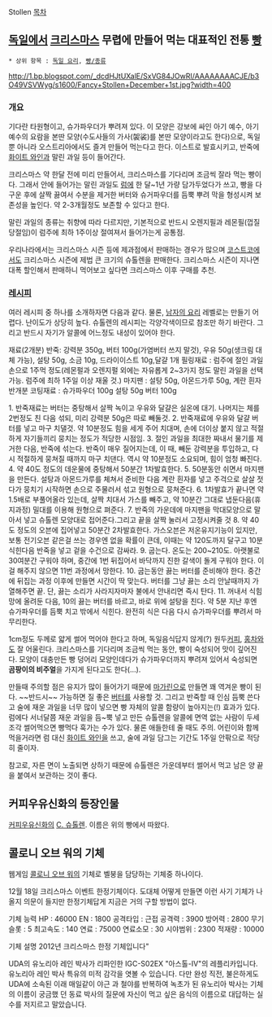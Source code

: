 Stollen
[[목차]]
== [[독일]]에서 [[크리스마스]] 무렵에 만들어 먹는 대표적인 전통 [[빵]] ==
 * 상위 항목 : [[독일 요리]], [[빵/종류]]

http://1.bp.blogspot.com/_dcdHJtUXalE/SxVG84JOwRI/AAAAAAAACJE/b3O49VSVWyg/s1600/Fancy+Stollen+December+1st.jpg?width=400

=== 개요 ===
기다란 타원형이고, 슈가파우더가 뿌려져 있다. 이 모양은 강보에 싸인 아기 예수, 아기예수의 요람을 본딴 모양(수도사들의 가사(袈裟)를 본딴 모양이라고도 한다)으로, 독일 뿐 아니라 오스트리아에서도 즐겨 만들어 먹는다고 한다. 이스트로 발효시키고, 반죽에 [[화이트 와인]]과 말린 과일 등이 들어간다.

크리스마스 약 한달 전에 미리 만들어서, 크리스마스를 기다리며 조금씩 잘라 먹는 빵이다. 그래서 안에 들어가는 말린 과일도 [[럼]]에 한 달~1년 가량 담가두었다가 쓰고, 빵을 다 구운 후에 살짝 끓여서 수분을 제거한 버터와 슈거파우더를 듬뿍 뿌려 막을 형성시켜 보존성을 높인다. 약 2-3개월정도 보존할 수 있다고 한다. 

말린 과일의 종류는 취향에 따라 다르지만, 기본적으로 반드시 오렌지필과 레몬필(껍질 당절임)이 럼주에 최하 1주이상 절여져서 들어가는게 공통점.

우리나라에서는 크리스마스 시즌 등에 제과점에서 판매하는 경우가 많으며 [[코스트코]]에서도 크리스마스 시즌에 제법 큰 크기의 슈톨렌을 판매한다. 크리스마스 시즌이 지나면 대폭 할인해서 판매하니 먹어보고 싶다면 크리스마스 이후 구매를 추천.

=== [[레시피]] ===
여러 레시피 중 하나를 소개하자면 다음과 같다. 
물론, [[남자의 요리]] 레벨로는 만들기 어렵다. 난이도가 상당히 높다.
슈톨렌의 레시피는 각양각색이므로 참조만 하기 바란다. 그리고 반드시 자기가 알콜에 어느정도 내성이 있어야 한다.

재료(2개분)
반죽: 강력분 350g, 버터 100g(가염버터 쓰지 말것), 우유 50g(생크림 대체 가능), 설탕 50g, 소금 10g, 드라이이스트 10g,달걀 1개
필링재료 : 럼주에 절인 과일 손으로 1주먹 정도(레몬펄과 오렌지펄 외에는 자유롭게 2~3가지 정도 말린 과일을 선택 가능. 럼주에 최하 1주일 이상 재울 것.)
마지팬 : 설탕 50g, 아몬드가루 50g, 계란 흰자 반개분
코팅재료 : 슈가파우더 100g 설탕 50g 버터 100g

1. 반죽재료는 버터는 중탕해서 살짝 녹이고 우유와 달걀은 실온에 대기. 나머지는 체를 2번정도 친 다음 섞되, 미리 강력분 50g은 따로 빼둘것.
2. 반죽재료에 우유와 달걀 버터를 넣고 마구 치댈것. 약 10분정도 힘을 세게 주어 치대며, 손에 더이상 붙지 않고 적절하게 자기들끼리 뭉치는 정도가 적당한 시점임.
3. 절인 과일을 최대한 짜내서 물기를 제거한 다음, 반죽에 섞는다. 반죽이 매우 질어지는데, 이 때, 빼둔 강력분을 투입하고, 다시 적절하게 뭉쳐질 때까지 마구 치댄다. 역시 약 10분정도 소요되며, 힘이 엄청 빠진다.
4. 약 40도 정도의 데운물에 중탕해서 50분간 1차발효한다. 
5. 50분동안 쉬면서 마지팬을 만든다. 설탕과 아몬드가루를 체쳐서 준비한 다음 계란 흰자를 넣고 주걱으로 살살 젓다가 뭉치기 시작하면 손으로 주물러서 섞고 원형으로 뭉쳐준다.
6. 1차발효가 끝나면 약 1.5배로 부풀어올라 있는데, 살짝 치대서 가스를 빼주고, 약 10분간 그대로 냅둔다음(휴지과정) 밀대를 이용해 원형으로 펴준다.
7. 반죽의 가운데에 마지팬을 막대모양으로 말아서 넣고 슈톨렌 모양대로 접어준다.그리고 끝을 살짝 눌러서 고정시켜줄 것
8. 약 40도 정도의 오븐에 집어넣고 50분간 2차발효한다. 가스오븐은 저온유지기능이 있지만, 보통 전기오븐 같은걸 쓰는 경우엔 없을 확률이 큰데, 이때는 약 120도까지 달구고 10분 식힌다음 반죽을 넣고 겉을 수건으로 감싸라.
9. 굽는다. 온도는 200~210도. 아랫불로 30여분간 구워야 하며, 중간에 1번 뒤집어서 바닥까지 진한 갈색이 돌게 구워야 한다. 이걸 해주지 않으면 11번 과정에서 망한다.
10. 굽는동안 끓는 버터를 준비해야 한다. 중간에 뒤집는 과정 이후에 만들면 시간이 딱 맞는다. 버터를 그냥 끓는 소리 안날때까지 가열해주면 끝. 단, 끓는 소리가 사라지자마자 불에서 안내리면 즉시 탄다.
11. 꺼내서 식힘망에 올려둔 다음, 10의 끓는 버터를 바르고, 바로 위에 설탕을 친다. 약 5분 지난 후엔 슈가파우더를 듬뿍 치고 밖에서 식힌다. 완전히 식은 다음 다시 슈가파우더를 뿌려서 마무리한다. 

1cm정도 두께로 얇게 썰어 먹어야 한다고 하며, 독일음식답지 않게(?) 원두[[커피]], [[홍차]]와도 잘 어울린다. 크리스마스를 기다리며 조금씩 먹는 동안, 빵이 숙성되어 맛이 깊어진다. 모양이 대충만든 빵 덩어리 모양인데다가 슈가파우더까지 뿌려져 있어서 숙성되면 '''곰팡이의 비주얼'''을 가지게 된다고도 한다(...).

만들때 주의할 점은 유지가 많이 들어가기 때문에 [[마가린]]으로 만들면 꽤 역겨운 빵이 된다. ~~반드시~~ 가능하면 질 좋은 [[버터]]를 사용할 것. 그리고 반죽할 때 인심 듬뿍 쓴다고 술에 재운 과일을 너무 많이 넣으면 빵 자체의 알콜 함량이 높아지는(!) 효과가 있다. 럼에다 서너달쯤 재운 과일을 듬~뿍 넣고 만든 슈톨렌을 알콜에 면역 없는 사람이 두세조각 썰어먹으면 빵먹다 훅가는 수가 있다. 물론 애들한테 줄 때도 주의. 어린이와 함께 먹을거라면 럼 대신 [[화이트 와인]]을 쓰고, 술에 과일 담그는 기간도 1주일 안팎으로 적당히 줄이자.

참고로, 자른 면이 노출되면 상하기 때문에 슈톨렌은 가운데부터 썰어서 먹고 남은 양 끝을 붙여서 보관하는 것이 좋다. 

== 커피우유신화의 등장인물 ==
[[커피우유신화]]의 [[C. 슈톨렌]].
이름은 위의 빵에서 따왔다.

== 콜로니 오브 워의 기체 ==
웹게임 [[콜로니 오브 워]]의 기체로 벨붕을 담당하는 기체중 하나이다.

12월 18일 크리스마스 이벤트 한정기체이다.
도대체 어떻게 만들면 이런 사기 기체가 나올지 의문이 들지만
한정기체답게 지금은 거의 구할 방법이 없다.

기체 능력
HP      : 46000
EN      : 1800
공격타입 : 근접
공격력   : 3900
방어력   : 2800
무기슬롯 : 5
최고속도 : 140
연료     : 75000
연료소모 : 30
시야범위 : 2300
적재량   : 10000




기체 설명
2012년 크리스마스 한정 기체입니다"

UDA의 유노리아 레인 박사가 리파인한 IGC-S02EX "아스톨-IV"의
레플리카입니다. 유노리아 레인 박사 특유의 미적 감각을 엿볼 수 있습니다.
다만 완성 직전, 불은하게도 UDA에 소속된 이래 매일같이 야근
과 철야를 반복하여 녹초가 된 유노리아 박사는 기체의 이름이 궁금했
던 동료 박사의 질문에 자신이 먹고 싶은 음식의 이름으로 대답하는 실
수를 저지르고 말았습니다.

